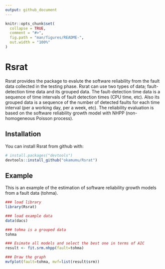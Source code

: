 ```yaml
---
output: github_document
---
```


<!-- README.md is generated from README.Rmd. Please edit that file -->

```r
knitr::opts_chunk$set(
  collapse = TRUE,
  comment = "#>",
  fig.path = "man/figures/README-",
  out.width = "100%"
)
```
# Rsrat

Rsrat provides the package to evalute the software reliability from the fault data collected in the testing phase. Rsrat can use two types of data; fault-detection time data and its grouped data. The fault-detection time data is a sequence of time intervals of fault detection times (CPU time, etc). Also its grouped data is a sequence of the number of detected faults for each time interval (per a working day, per a week, etc). The reliability evaluation is based on the software reliability growth model with NHPP (non-homogeneous Poisson process). 

## Installation

You can install Rsrat from github with:

```r
# install.packages("devtools")
devtools::install_github("okamumu/Rsrat")
```

## Example

This is an example of the estimation of software reliability growth models from a fault data (tohma). 

```r
### load library
library(Rsrat)

### load example data
data(dacs)

### tohma is a grouped data
tohma

### Esimate all models and select the best one in terms of AIC
result <- fit.srm.nhpp(fault=tohma)

### Draw the graph 
mvfplot(fault=tohma, mvf=list(result$srm))
```
